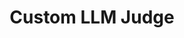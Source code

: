 ---
title: 'Custom LLM Judge'
description: 'How to run prompt-based evaluators for custom criteria.'
noindex: "true"
---